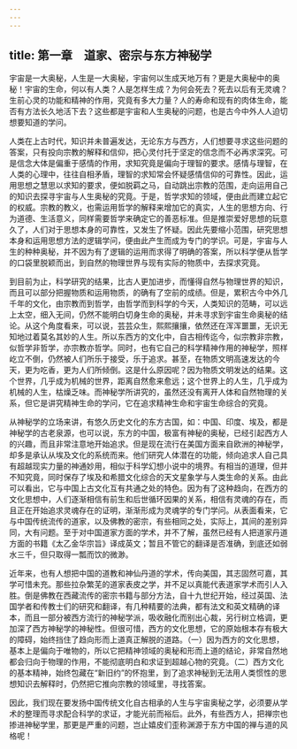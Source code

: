 ```yaml
---
---
---
```

title: 第一章　道家、密宗与东方神秘学
---




宇宙是一大奥秘，人生是一大奥秘，宇宙何以生成天地万有？更是大奥秘中的奥秘！宇宙的生命，何以有人类？人是怎样生成？为何会死去？死去以后有无灵魂？生前心灵的功能和精神的作用，究竟有多大力量？人的寿命和现有的肉体生命，能否有方法长久地活下去？这些都是宇宙和人生奥秘的问题，也是古今中外人人迫切想要知道的学问。

人类在上古时代，知识并未普遍发达，无论东方与西方，人们想要寻求这些问题的答案，只有投向宗教的解释和信仰，把心灵付托于坚定的信念而不必再求深究。可是信念大体是偏重于感情的作用，求知究竟是偏向于理智的要求。感情与理智，在人类的心理中，往往自相矛盾，理智的求知常会怀疑感情信仰的可靠性。因此，运用思想之慧思以求知的要求，便如脱羁之马，自动跳出宗教的范围，走向运用自己的知识去探寻宇宙与人生奥秘的究竟。于是，哲学求知的领域，便由此而建立起它的权威。宗教的教义，也需运用哲学的解释来增加它的真实，人生的思想方向、行为道德、生活意义，同样需要哲学来确定它的善恶标准。但是推崇爱好思想的玩意久了，人们对于思想本身的可靠性，又发生了怀疑。因此先要缩小范围，研究思想本身和运用思想方法的逻辑学问，便由此产生而成为专门的学识。可是，宇宙与人生的种种奥秘，并不因为有了逻辑的运用而求得了明确的答案，所以科学便从哲学的口袋里脱颖而出，到自然的物理世界与现有实际的物质中，去探求究竟。

到目前为止，科学研究的结果，比古人更加进步，而懂得自然与物理世界的知识，而且可以部分把握物质和运用物质，的确有了空前的成绩。但是，累积古今中外几千年的文化，由宗教而到哲学，由哲学而到科学的今天，人类知识的范畴，可以远上太空，细入无间，仍然不能明白切身生命的奥秘，并未寻求到宇宙生命奥秘的结论。从这个角度看来，可以说，芸芸众生，熙熙攘攘，依然还在浑浑噩噩，无识无知地过着莫名其妙的人生。所以东西方的文化中，自古相传迄今，似宗教非宗教，似哲学非哲学，亦宗教亦哲学。同时，也有它自己的科学精神作用的神秘学，照样屹立不倒，仍然被人们所乐于接受，乐于追求。甚至，在物质文明高速发达的今天，更为吃香，更为人们所倾倒。这是什么原因呢？因为物质文明发达的结果。这个世界，几乎成为机械的世界，距离自然愈来愈远；这个世界上的人生，几乎成为机械的人生，枯燥乏味。而神秘学所讲究的，虽然还没有离开人体和自然物理的关系，但它是讲究精神生命的学问，它在追求精神生命和宇宙生命综合的究竟。

从神秘学的立场来讲，有悠久历史文化的东方古国，如：中国、印度、埃及，都是神秘学的古老泉源，也可以说，东方的中国，极富有神秘的奥秘，已经引起西方人的兴趣，而且非常注意地开始追求。但是现在流行在美国方面来自欧洲的神秘学，却多是承认从埃及文化的系统而来。他们研究人体潜在的功能，倾向追求人自己具有超越现实力量的神通妙用，相似于科学幻想小说中的境界。有相当的道理，但并不知究竟，同时保存了埃及和希腊文化综合的天文星象学与人类生命的关系。由此可以看出，它与中国上古文化互有共通之处的特色。因为有了这种趋向，在西方的文化思想中，人们逐渐相信有前生和后世循环因果的关系，相信有灵魂的存在，而且正在开始追求灵魂存在的证明，渐渐形成为灵魂学的专门学问。从表面看来，它与中国传统流传的道家，以及佛教的密宗，有些相同之处，实际上，其间的差别异同，大有问题。至于对中国道家方面的学术，并不了解，虽然已经有人把道家丹道方面的书籍《太乙金华宗旨》译成英文；暂且不管它的翻译是否准确，到底还如弱水三千，但只取得一瓢而饮的微渺。

近年来，也有人想把中国的道教和神仙丹道的学术，传向美国，其志固然可嘉，其学可惜未充。那些拉杂繁芜的道家表皮之学，并不足以真能代表道家学术而引人入胜。倒是佛教在西藏流传的密宗书籍与部分方法，自十九世纪开始，经过英国、法国学者和传教士们的研究和翻译，有几种精要的法典，都有法文和英文精确的译本，而且一部分被西方流行的神秘学派，吸收融化而别出心裁，另行树立格调，更加深了西方神秘学的神秘性。但很可惜，西方的文化思想，它的原始根本存有极大的障碍，始终挡住了趋向形而上道真正解脱的道路。（一）因为西方的文化思想，基本上是偏向于唯物的，所以它把精神领域的奥秘和形而上道的结论，非常自然地都会归向于物理的作用，不能彻底明白和求证到超越心物的究竟。（二）西方文化的基本精神，始终包藏在“新旧约”的怀抱里，到了追求神秘到无法用人类惯性的思想知识去解释时，仍然把它推向宗教的领域里，寻找答案。

因此，我们现在要发扬中国传统文化自古相承的人生与宇宙奥秘之学，必须要从学术的整理而寻求配合科学的求证，才能光前而裕后。此外，有些西方人，把禅宗也掺进神秘学里，那更是严重的问题，岂止嬉皮们歪称渊源于东方中国的禅与道的风格呢！